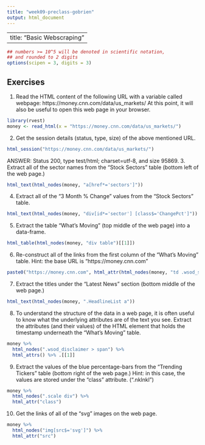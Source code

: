 ---
title: "week09-preclass-gobrien"
output: html_document
---

---
title: "Basic Webscraping"
---

<style type="text/css">
.table {

    width: 80%;
    margin-left:10%; 
    margin-right:10%;
}
</style>
```{r,setup, echo=FALSE, cache=TRUE}
## numbers >= 10^5 will be denoted in scientific notation,
## and rounded to 2 digits
options(scipen = 3, digits = 3)
```



## Exercises

1. Read the HTML content of the following URL with a variable called webpage: https://money.cnn.com/data/us_markets/ At this point, it will also be useful to open this web page in your browser.
```{r}
library(rvest)
money <- read_html(x = "https://money.cnn.com/data/us_markets/")
```
2. Get the session details (status, type, size) of the above mentioned URL.
```{r}
html_session("https://money.cnn.com/data/us_markets/")
```
ANSWER: Status 200, type test/html; charset=utf-8, and size 95869.
3. Extract all of the sector names from the "Stock Sectors" table (bottom left of the web page.)
```{r}
html_text(html_nodes(money, "a[href*='sectors']"))
```
4. Extract all of the "3 Month % Change" values from the "Stock Sectors" table.
```{r}
html_text(html_nodes(money, "div[id*='sector'] [class$='ChangePct']"))
```
5. Extract the table "What's Moving" (top middle of the web page) into a data-frame.
```{r}
html_table(html_nodes(money, "div table")[[1]])
```
6. Re-construct all of the links from the first column of the "What's Moving" table.
Hint: the base URL is "https://money.cnn.com"
```{r}
paste0("https://money.cnn.com", html_attr(html_nodes(money, "td .wsod_symbol"), "href"))
```
7. Extract the titles under the "Latest News" section (bottom middle of the web page.)
```{r}
html_text(html_nodes(money, ".HeadlineList a"))
```
8. To understand the structure of the data in a web page, it is often useful to know what the underlying attributes are of the text you see.
Extract the attributes (and their values) of the HTML element that holds the timestamp underneath the "What's Moving" table.
```{r}
money %>% 
  html_nodes(".wsod_disclaimer > span") %>% 
  html_attrs() %>% .[[1]]
```
9. Extract the values of the blue percentage-bars from the "Trending Tickers" table (bottom right of the web page.)
Hint: in this case, the values are stored under the "class" attribute. (".nklnkl")
```{r}
money %>% 
  html_nodes(".scale div") %>% 
  html_attr("class")
```
10. Get the links of all of the "svg" images on the web page.
```{r}
money %>% 
  html_nodes("img[src$='svg']") %>% 
  html_attr("src")
```
